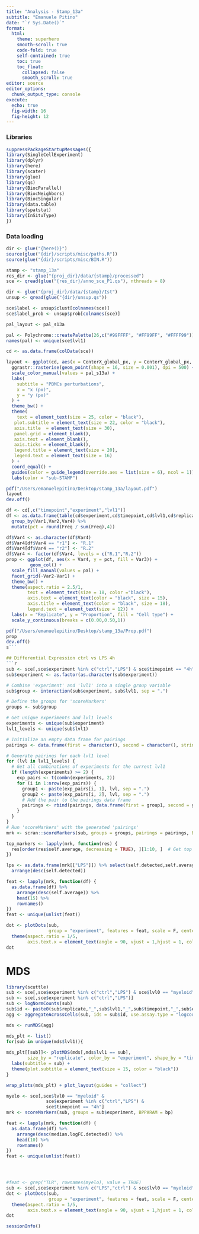 ```yaml
---
title: "Analysis - Stamp_13a"
subtitle: "Emanuele Pitino"
date: "`r Sys.Date()`"
format: 
  html:
    theme: superhero
    smooth-scroll: true
    code-fold: true
    self-contained: true
    toc: true
    toc_float: 
      collapsed: false
      smooth_scroll: true
editor: source
editor_options: 
  chunk_output_type: console
execute:
  echo: true
  fig-width: 16     
  fig-height: 12 
---
```


### Libraries

```r
suppressPackageStartupMessages({
library(SingleCellExperiment)
library(dplyr)
library(here)
library(scater)
library(glue)
library(qs)
library(BiocParallel)
library(BiocNeighbors)
library(BiocSingular)
library(data.table)
library(spatstat)
library(InSituType)
})
```

### Data loading

```r
dir <- glue("{here()}")
source(glue("{dir}/scripts/misc/paths.R"))
source(glue("{dir}/scripts/misc/BIN.R"))
```

```r
stamp <- "stamp_13a"
res_dir <- glue("{proj_dir}/data/{stamp}/processed")
sce <- qread(glue("{res_dir}/anno_sce_P1.qs"), nthreads = 8)
```

```r
dir <- glue("{proj_dir}/data/{stamp}/Ist")
unsup <- qread(glue("{dir}/unsup.qs"))
```


```r
sce$label <- unsup$clust[colnames(sce)]
sce$label_prob <- unsup$prob[colnames(sce)]

pal_layout <- pal_s13a

pal <- Polychrome::createPalette(26,c("#99FFFF", "#FF99FF", "#FFFF99"))
names(pal) <- unique(sce$lvl1)
```

```r
cd <- as.data.frame(colData(sce))
```

```r
layout <- ggplot(cd, aes(x = CenterX_global_px, y = CenterY_global_px, color = sample)) +
  ggrastr::rasterise(geom_point(shape = 16, size = 0.001), dpi = 500) +
  scale_color_manual(values = pal_s13a) +
  labs(
    subtitle = "PBMCs perturbations",
    x = "x (px)",
    y = "y (px)"
  ) +
  theme_bw() +
  theme(
    text = element_text(size = 25, color = "black"),
   plot.subtitle = element_text(size = 22, color = "black"),
   axis.title  = element_text(size = 30),
   panel.grid = element_blank(),
   axis.text = element_blank(),
   axis.ticks = element_blank(),
   legend.title = element_text(size = 20),
   legend.text = element_text(size = 16)
  ) +
  coord_equal() +
  guides(color = guide_legend(override.aes = list(size = 6), ncol = 1)) +
  labs(color = "sub-STAMP")

pdf("/Users/emanuelepitino/Desktop/stamp_13a/layout.pdf")
layout
dev.off()
```

```r
df <- cd[,c("timepoint","experiment","lvl1")]
df <- as.data.frame(table(cd$experiment,cd$timepoint,cd$lvl1,cd$replicate)) %>%
  group_by(Var1,Var2,Var4) %>%
  mutate(pct = round(Freq / sum(Freq),4))

df$Var4 <- as.character(df$Var4)
df$Var4[df$Var4 == "r1"] <- "R.1"
df$Var4[df$Var4 == "r2"] <- "R.2"
df$Var4 <- factor(df$Var4, levels = c("R.1","R.2"))
prop <- ggplot(df, aes(x = Var4, y = pct, fill = Var3)) +
         geom_col() +
  scale_fill_manual(values = pal) +
  facet_grid(~Var2~Var1) +
  theme_bw() +
  theme(aspect.ratio = 2.5/1,
        text = element_text(size = 18, color ="black"),
        axis.text = element_text(color = "black", size = 15),
        axis.title = element_text(color = "black", size = 18),
        legend.text = element_text(size = 12)) +
  labs(x = "Replicate", y = "Proportion", fill = "Cell type") +
  scale_y_continuous(breaks = c(0.00,0.50,1))

pdf("/Users/emanuelepitino/Desktop/stamp_13a/Prop.pdf")
prop
dev.off()
s```

## Differential Expression ctrl vs LPS 4h
```r
sub <- sce[,sce$experiment %in% c("ctrl","LPS") & sce$timepoint == "4h"]
sub$experiment <- as.factor(as.character(sub$experiment))
```

```r
# Combine 'experiment' and 'lvl1' into a single group variable
sub$group <- interaction(sub$experiment, sub$lvl1, sep = ".")

# Define the groups for 'scoreMarkers'
groups <- sub$group

# Get unique experiments and lvl1 levels
experiments <- unique(sub$experiment)
lvl1_levels <- unique(sub$lvl1)

# Initialize an empty data frame for pairings
pairings <- data.frame(first = character(), second = character(), stringsAsFactors = FALSE)

# Generate pairings for each lvl1 level
for (lvl in lvl1_levels) {
  # Get all combinations of experiments for the current lvl1
  if (length(experiments) >= 2) {
    exp_pairs <- t(combn(experiments, 2))
    for (i in 1:nrow(exp_pairs)) {
      group1 <- paste(exp_pairs[i, 1], lvl, sep = ".")
      group2 <- paste(exp_pairs[i, 2], lvl, sep = ".")
      # Add the pair to the pairings data frame
      pairings <- rbind(pairings, data.frame(first = group1, second = group2, stringsAsFactors = FALSE))
    }
  }
}
# Run 'scoreMarkers' with the generated 'pairings'
mrk <- scran::scoreMarkers(sub, groups = groups, pairings = pairings, BPPARAM = bp)
```

```r
top_markers <- lapply(mrk, function(res) {
  res[order(res$self.average, decreasing = TRUE), ][1:10, ]  # Get top 10 markers based on FDR
})
```


```r
lps <- as.data.frame(mrk[["LPS"]]) %>% select(self.detected,self.average,median.logFC.detected) %>%
  arrange(desc(self.detected))

feat <- lapply(mrk, function(df) {
  as.data.frame(df) %>%
    arrange(desc(self.average)) %>%
    head(15) %>%
    rownames()
})
feat <- unique(unlist(feat))

dot <- plotDots(sub, 
                group = "experiment", features = feat, scale = F, center = F) + coord_flip() +
  theme(aspect.ratio = 1/5,
        axis.text.x = element_text(angle = 90, vjust = 1,hjust = 1, color = "black"))
dot
```

# MDS
```r
library(scuttle)
sub <- sce[,sce$experiment %in% c("ctrl","LPS") & sce$lvl0 == "myeloid"]
sub <- sce[,sce$experiment %in% c("ctrl","LPS")]
sub <- logNormCounts(sub)
sub$id <- paste0(sub$replicate,"_",sub$lvl1,"_",sub$timepoint,"_",sub$experiment)
agg <- aggregateAcrossCells(sub, ids = sub$id, use.assay.type = "logcounts", statistics = "mean")

mds <- runMDS(agg)

mds_plt <- list()
for(sub in unique(mds$lvl1)){
  
mds_plt[[sub]]<- plotMDS(mds[,mds$lvl1 == sub], 
        size_by = "replicate", color_by = "experiment", shape_by = "timepoint", point_size =5) +
  labs(subtitle = sub) +
  theme(plot.subtitle = element_text(size = 15, color = "black"))
}

wrap_plots(mds_plt) + plot_layout(guides = "collect")
```



```r
myelo <- sce[,sce$lvl0 == "myeloid" & 
               sce$experiment %in% c("ctrl","LPS") & 
               sce$timepoint == "4h"]
mrk <- scoreMarkers(sub, groups = sub$experiment, BPPARAM = bp)

feat <- lapply(mrk, function(df) {
  as.data.frame(df) %>%
    arrange(desc(median.logFC.detected)) %>%
    head(10) %>%
    rownames()
})
feat <- unique(unlist(feat))




#feat <- grep("TLR", rownames(myelo), value = TRUE)
sub <- sce[,sce$experiment %in% c("LPS","ctrl") & sce$lvl0 == "myeloid" & sce$timepoint == "24h"]
dot <- plotDots(sub, 
                group = "experiment", features = feat, scale = F, center = F) + coord_flip() +
  theme(aspect.ratio = 1/5,
        axis.text.x = element_text(angle = 90, vjust = 1,hjust = 1, color = "black"))
dot
```





























```r
sessionInfo()
```
